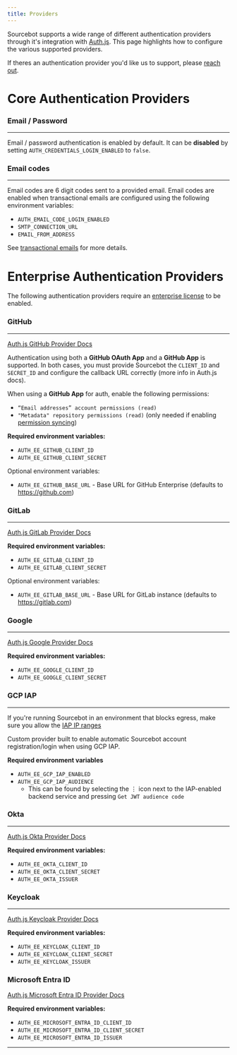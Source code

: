 ```yaml
---
title: Providers
---
```


Sourcebot supports a wide range of different authentication providers through it's integration with [Auth.js](https://authjs.dev/). This page
highlights how to configure the various supported providers.

If theres an authentication provider you'd like us to support, please [reach out](https://www.sourcebot.dev/contact).

# Core Authentication Providers

### Email / Password
---
Email / password authentication is enabled by default. It can be **disabled** by setting `AUTH_CREDENTIALS_LOGIN_ENABLED` to `false`.

### Email codes
---
Email codes are 6 digit codes sent to a provided email. Email codes are enabled when transactional emails are configured using the following environment variables:

- `AUTH_EMAIL_CODE_LOGIN_ENABLED`
- `SMTP_CONNECTION_URL`
- `EMAIL_FROM_ADDRESS`


See [transactional emails](/docs/configuration/transactional-emails) for more details.

# Enterprise Authentication Providers

The following authentication providers require an [enterprise license](/docs/license-key) to be enabled.

### GitHub
---

[Auth.js GitHub Provider Docs](https://authjs.dev/getting-started/providers/github)

Authentication using both a **GitHub OAuth App** and a **GitHub App** is supported. In both cases, you must provide Sourcebot the `CLIENT_ID` and `SECRET_ID` and configure the 
callback URL correctly (more info in Auth.js docs). 

When using a **GitHub App** for auth, enable the following permissions:
- `“Email addresses” account permissions (read)`
- `"Metadata" repository permissions (read)` (only needed if enabling [permission syncing](/docs/features/permission-syncing))

**Required environment variables:**
- `AUTH_EE_GITHUB_CLIENT_ID`
- `AUTH_EE_GITHUB_CLIENT_SECRET`

Optional environment variables:
- `AUTH_EE_GITHUB_BASE_URL` - Base URL for GitHub Enterprise (defaults to https://github.com)

### GitLab
---

[Auth.js GitLab Provider Docs](https://authjs.dev/getting-started/providers/gitlab)

**Required environment variables:**
- `AUTH_EE_GITLAB_CLIENT_ID`
- `AUTH_EE_GITLAB_CLIENT_SECRET`

Optional environment variables:
- `AUTH_EE_GITLAB_BASE_URL` - Base URL for GitLab instance (defaults to https://gitlab.com)

### Google
---

[Auth.js Google Provider Docs](https://authjs.dev/getting-started/providers/google)

**Required environment variables:**
- `AUTH_EE_GOOGLE_CLIENT_ID`
- `AUTH_EE_GOOGLE_CLIENT_SECRET`

### GCP IAP
---

<Note>If you're running Sourcebot in an environment that blocks egress, make sure you allow the [IAP IP ranges](https://www.gstatic.com/ipranges/goog.json)</Note>

Custom provider built to enable automatic Sourcebot account registration/login when using GCP IAP.

**Required environment variables**
- `AUTH_EE_GCP_IAP_ENABLED`
- `AUTH_EE_GCP_IAP_AUDIENCE`
    - This can be found by selecting the ⋮ icon next to the IAP-enabled backend service and pressing `Get JWT audience code`

### Okta
---

[Auth.js Okta Provider Docs](https://authjs.dev/getting-started/providers/okta)

**Required environment variables:**
- `AUTH_EE_OKTA_CLIENT_ID`
- `AUTH_EE_OKTA_CLIENT_SECRET`
- `AUTH_EE_OKTA_ISSUER`

### Keycloak
---

[Auth.js Keycloak Provider Docs](https://authjs.dev/getting-started/providers/keycloak)

**Required environment variables:**
- `AUTH_EE_KEYCLOAK_CLIENT_ID`
- `AUTH_EE_KEYCLOAK_CLIENT_SECRET`
- `AUTH_EE_KEYCLOAK_ISSUER`

### Microsoft Entra ID

[Auth.js Microsoft Entra ID Provider Docs](https://authjs.dev/getting-started/providers/microsoft-entra-id)

**Required environment variables:**
- `AUTH_EE_MICROSOFT_ENTRA_ID_CLIENT_ID`
- `AUTH_EE_MICROSOFT_ENTRA_ID_CLIENT_SECRET`
- `AUTH_EE_MICROSOFT_ENTRA_ID_ISSUER`

---
